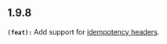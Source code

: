 ## 1.9.8
**`(feat):`** Add support for [idempotency headers](https://buildwithrapiddocs.com/learn/sdks/capabilities/idempotency-headers).

